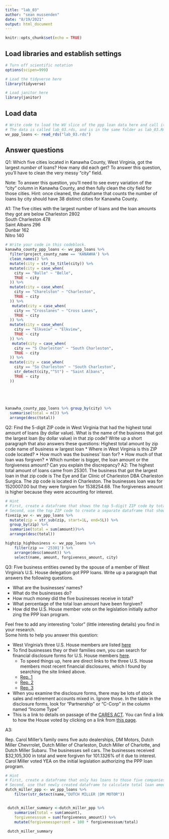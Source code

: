 ```yaml
---
title: "lab_03"
author: "sean mussenden"
date: "8/19/2021"
output: html_document
---
```


```r
knitr::opts_chunk$set(echo = TRUE)
```

## Load libraries and establish settings
```r
# Turn off scientific notation
options(scipen=999)

# Load the tidyverse here
library(tidyverse)

# Load janitor here
library(janitor)

```

## Load data
```r
# Write code to load the WV slice of the ppp loan data here and call it wv_ppp_loans.
# The data is called lab_03.rds, and is in the same folder as lab_03.Rmd (this data notebook)
wv_ppp_loans <- read_rds("lab_03.rds")

```

## Answer questions

Q1: Which five cities located in Kanawha County, West Virginia, got the largest _number_ of loans? How many did each get? To answer this question, you'll have to clean the very messy "city" field.

Note: To answer this question, you'll need to see every variation of the "city" column in Kanawha County, and then fully clean the city field for those cities. Hint: once cleaned, the dataframe that counts the number of loans by city should have 38 distinct cities for Kanawha County.

A1:
The five cities with the largest number of loans and the loan amounts they got are below
Charleston	2802			
South Charleston	478			
Saint Albans	296			
Dunbar	162			
Nitro	140
```r
# Write your code in this codeblock.
kanawha_county_ppp_loans <- wv_ppp_loans %>% 
  filter(project_county_name == 'KANAWHA') %>% 
  clean_names() %>% 
  mutate(city = str_to_title(city)) %>% 
  mutate(city = case_when(
    city == "Balle" ~ "Belle",
    TRUE ~ city
  )) %>% 
  mutate(city = case_when(
    city == "Charelston" ~ "Charleston",
    TRUE ~ city
  )) %>% 
   mutate(city = case_when(
    city == "Crosslanes" ~ "Cross Lanes",
    TRUE ~ city
  )) %>% 
  mutate(city = case_when(
    city == "Elkveiw" ~ "Elkview",
    TRUE ~ city
  )) %>% 
   mutate(city = case_when(
    city == "S Charleston" ~ "South Charleston",
    TRUE ~ city
  )) %>% 
  mutate(city = case_when(
    city == "So Charleston" ~ "South Charleston",
    str_detect(city,"^St") ~ "Saint Albans",
    TRUE ~ city
  )) 

  


  
kanawha_county_ppp_loans %>% group_by(city) %>%
  summarise(total = n()) %>%
  arrange(desc(total))

```


Q2: Find the 5-digit ZIP code in West Virginia that had the highest total amount of loans (by dollar value). What is the name of the business that got the largest loan (by dollar value) in that zip code? Write up a short paragraph that also answers these questions:
Highest total amount by zip code
name of business w largest loan 
* Where in West Virginia is this ZIP code located?
* How much was the business' loan for?
* How much of that loan was forgiven?
* Which number is bigger, the loan amount or the forgiveness amount? Can you explain the discrepancy?
A2:
The highest total amount of loans came from 25301. The business that got the largest loan in that zip code is The Eye and Ear Clinic of Charleston DBA Charleston Surgica. The zip code is located in Charleston. The businesses loan was for 1520007.00 but they were forgiven for 1538254.68. The forgiveness amount is higher because they were accounting for interest. 
```r
# Hint
# First, create a dataframe that shows the top 5-digit ZIP code by total dollar amount
# Second, use the top ZIP code to create a separate dataframe that shows the business with the biggest loan in that ZIP code.
fivezip_wv <- wv_ppp_loans %>%
  mutate(zip = str_sub(zip, start=1L, end=5L)) %>% 
  group_by(zip) %>%
  summarise(total = sum(amount))%>%
  arrange(desc(total))

highzip_highbusiness <- wv_ppp_loans %>% 
    filter(zip == '25301') %>% 
    arrange(desc(amount)) %>% 
    select(name, amount, forgiveness_amount, city)

```

Q3: Five business entities owned by the spouse of a member of West Virginia's U.S. House delegation got PPP loans. Write up a paragraph that answers the following questions.   

  * What are the businesses' names?
  * What do the businesses do?
  * How much money did the five businesses receive in total?
  * What percentage of the total loan amount have been forgiven?
  * How did the U.S. House member vote on the legislation initially author zing the PPP loan program.

Feel free to add any interesting "color" (little interesting details) you find in your research.  
Some hints to help you answer this question:

* West Virginia's three U.S. House members are listed [here](https://www.govtrack.us/congress/members/WV#representatives)
* To find businesses they or their families own, you can search for financial disclosure forms for U.S. House members [here](https://disclosures-clerk.house.gov/PublicDisclosure/FinancialDisclosure#Search).
  * To speed things up, here are direct links to the three U.S. House members most recent financial disclosures, which I found by searching the site linked above.
  * [Rep. 1](https://disclosures-clerk.house.gov/public_disc/financial-pdfs/2020/10042042.pdf)
  * [Rep. 2](https://disclosures-clerk.house.gov/public_disc/financial-pdfs/2020/10040330.pdf)
  * [Rep. 3](https://disclosures-clerk.house.gov/public_disc/financial-pdfs/2020/10042734.pdf)
* When you examine the disclosure forms, there may be lots of stock sales and retirement accounts mixed in.  Ignore those. In the table in the disclosure forms, look for "Partnership" or "C-Corp" in the column named "Income Type"
* This is a link to details on passage of the [CARES ACT](https://www.congress.gov/bill/116th-congress/house-bill/748). You can find a link to how the House voted by clicking on a link from [this page](https://www.congress.gov/bill/116th-congress/house-bill/748/actions).
  
A3:

Rep. Carol Miller's family owns five auto dealerships, DM Motors, Dutch Miller Chevrrolet, Dutch Miller of Charleston, Dutch Miller of Charlotte, and Dutch Miller Subaru. The businesses sell cars. The businesses received $32,105,300 in total and were forgiven for 101.1326% of it due to interest. Carol Miller voted YEA on the initial legislation authorizing the PPP loan program.
```r

# Hint
# First, create a dataframe that only has loans to those five companies
# Second, use that newly created dataframe to calculate total loan amount and percentage forgiven for those companies
dutch_miller_ppp <- wv_ppp_loans %>%  
    filter(str_detect(name,"DUTCH MILLER |DM MOTOR"))


 dutch_miller_summary <-dutch_miller_ppp %>% 
    summarise(total = sum(amount),
    forgivenesssum = sum(forgiveness_amount)) %>% 
    mutate(forgivenesspercent = 100 * forgivenesssum/total)
 
 dutch_miller_summary
    
```
